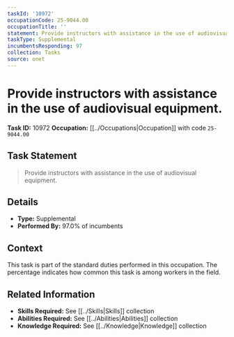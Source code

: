```yaml
---
taskId: '10972'
occupationCode: 25-9044.00
occupationTitle: ''
statement: Provide instructors with assistance in the use of audiovisual equipment.
taskType: Supplemental
incumbentsResponding: 97
collection: Tasks
source: onet
---
```

# Provide instructors with assistance in the use of audiovisual equipment.

**Task ID:** 10972
**Occupation:** [[../Occupations|Occupation]] with code `25-9044.00`

## Task Statement

> Provide instructors with assistance in the use of audiovisual equipment.

## Details

- **Type:** Supplemental
- **Performed By:** 97.0% of incumbents

## Context

This task is part of the standard duties performed in this occupation. The percentage indicates how common this task is among workers in the field.

## Related Information

- **Skills Required:** See [[../Skills|Skills]] collection
- **Abilities Required:** See [[../Abilities|Abilities]] collection
- **Knowledge Required:** See [[../Knowledge|Knowledge]] collection
